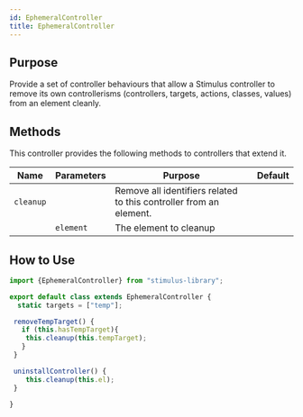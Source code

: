 ```yaml
---
id: EphemeralController
title: EphemeralController
---
```



## Purpose

Provide a set of controller behaviours that allow a Stimulus controller to remove its own controllerisms (controllers, targets, actions, classes, values) from an element cleanly.

## Methods

This controller provides the following methods to controllers that extend it.

| Name      | Parameters | Purpose                                                            | Default |
|-----------|------------|--------------------------------------------------------------------|---------|
| `cleanup` |            | Remove all identifiers related to this controller from an element. |         |
|           | `element`  | The element to cleanup                                             |         |


## How to Use

```typescript
import {EphemeralController} from "stimulus-library";

export default class extends EphemeralController {
  static targets = ["temp"];

 removeTempTarget() {
   if (this.hasTempTarget){
    this.cleanup(this.tempTarget);
   }
 }

 uninstallController() {
    this.cleanup(this.el);
 }

}
```